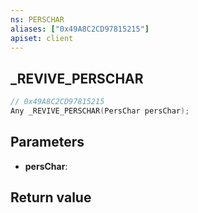 ```yaml
---
ns: PERSCHAR
aliases: ["0x49A8C2CD97815215"]
apiset: client
---
```

## _REVIVE_PERSCHAR

```c
// 0x49A8C2CD97815215
Any _REVIVE_PERSCHAR(PersChar persChar);
```


## Parameters
* **persChar**:

## Return value